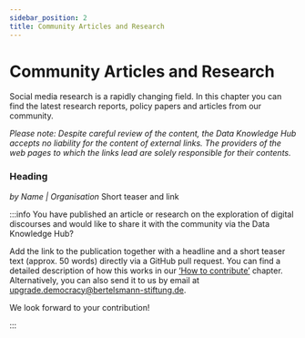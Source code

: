 ```yaml
---
sidebar_position: 2
title: Community Articles and Research
---
```


# Community Articles and Research
<LastUpdatedByChip author="Clara Ruthardt" updatedOn="30.09.2024" ></LastUpdatedByChip>

Social media research is a rapidly changing field. In this chapter you can find the latest research reports, policy papers and articles from our community. 

_Please note: Despite careful review of the content, the Data Knowledge Hub accepts no liability for the content of external links. The providers of the web pages to which the links lead are solely responsible for their contents._
 

### Heading
_by Name | Organisation_ 
Short teaser and link


:::info
You have published an article or research on the exploration of digital discourses and would like to share it with the community via the Data Knowledge Hub?

Add the link to the publication together with a headline and a short teaser text (approx. 50 words) directly via a GitHub pull request. You can find a detailed description of how this works in our [‘How to contribute’](/docs/contribute/06_01_how-to-contribute) chapter. Alternatively, you can also send it to us by email at [upgrade.democracy@bertelsmann-stiftung.de](mailto:upgrade.democracy@bertelsmann-stiftung.de). 

We look forward to your contribution!

:::